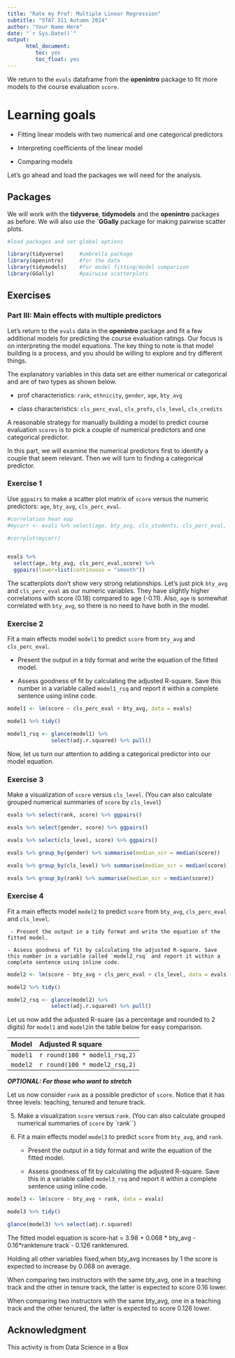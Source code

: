 ```yaml
---
title: "Rate my Prof: Multiple Linear Regression"
subtitle: "STAT 311 Autumn 2024"
author: "Your Name Here"
date: "`r Sys.Date()`"
output:    
      html_document:
         toc: yes
         toc_float: yes
---
```



We return to the `evals` dataframe from the **openintro** package to fit more models to the course evaluation `score`. 

# Learning goals

-   Fitting linear models with two numerical and one categorical predictors

-   Interpreting coefficients of the linear model

-   Comparing models

Let's go ahead and load the packages we will need for the analysis.

## Packages

We will work with the **tidyverse**, **tidymodels** and the **openintro** packages as before. We will also use the `**GGally** package for making pairwise scatter plots.


```r
#load packages and set global options 

library(tidyverse)     #umbrella package 
library(openintro)     #for the data
library(tidymodels)    #for model fitting/model comparison   
library(GGally)        #pairwise scatterplots

```



## Exercises 

### Part III: Main effects with multiple predictors

Let's return to the `evals` data in the **openintro** package and fit a few additional models for predicting the course evaluation ratings. Our focus is on interpreting the model equations. The key thing to note is that model building is a process, and you should be willing to explore and try different things. 

The explanatory variables in this data set are either numerical or categorical and are of two types as shown below.

 - prof characteristics: `rank`, `ethnicity`, `gender`, `age`,  `bty_avg`
 
 - class characteristics: `cls_perc_eval`,  `cls_profs`, `cls_level`, `cls_credits`
 
A reasonable strategy for manually building a model to predict course evaluation `scores` is to pick a couple of numerical predictors and one categorical predictor. 

In this part, we will examine the numerical predictors first to identify a couple that seem relevant. Then we will turn to finding a categorical predictor.

### Exercise 1

Use `ggpairs` to make a scatter plot matrix of `score` versus the numeric predictors:  `age`, `bty_avg`, `cls_perc_eval`. 

```r
#correlation heat map
#mycorr <- evals %>% select(age, bty_avg, cls_students, cls_perc_eval, score) %>% cor(use="complete.obs")

#corrplot(mycorr)


evals %>% 
  select(age, bty_avg, cls_perc_eval,score) %>% 
  ggpairs(lower=list(continuous = "smooth"))


```


The scatterplots don't show very strong relationships. Let's just pick `bty_avg` and `cls_perc_eval` as our numeric variables. They have slightly higher correlations with score (0.18) compared to age (-0.11). Also, `age` is somewhat correlated with `bty_avg`, so there is no need to have both in the model.

### Exercise 2

Fit a main effects model `model1` to predict `score` from `bty_avg` and `cls_perc_eval`. 

   - Present the output in a tidy format and write the equation of the fitted model.
   
   - Assess goodness of fit by calculating the adjusted R-square. Save this number in a variable called `model1_rsq` and report it within a complete sentence using inline code.
   
```r

model1 <- lm(score ~ cls_perc_eval + bty_avg, data = evals)

model1 %>% tidy()

model1_rsq <- glance(model1) %>% 
              select(adj.r.squared) %>% pull()

```
   
   
Now, let us turn our attention to adding a categorical predictor into our model equation.

### Exercise 3

Make a visualization of `score` versus  `cls_level`. (You can also calculate grouped numerical summaries of `score` by `cls_level`)

```r

evals %>% select(rank, score) %>% ggpairs()

evals %>% select(gender, score) %>% ggpairs()

evals %>% select(cls_level, score) %>% ggpairs()

evals %>% group_by(gender) %>% summarise(median_scr = median(score))

evals %>% group_by(cls_level) %>% summarise(median_scr = median(score))

evals %>% group_by(rank) %>% summarise(median_scr = median(score))

```

### Exercise 4

Fit a main effects model `model2` to predict  `score` from `bty_avg`, `cls_perc_eval` and `cls_level`. 

     - Present the output in a tidy format and write the equation of the fitted model.
   
    - Assess goodness of fit by calculating the adjusted R-square. Save this number in a variable called `model2_rsq` and report it within a complete sentence using inline code.
   

```r

model2 <- lm(score ~ bty_avg + cls_perc_eval + cls_level, data = evals)

model2 %>% tidy()

model2_rsq <- glance(model2) %>% 
              select(adj.r.squared) %>% pull()
```







Let us now add the adjusted R-suare (as a percentage and rounded to 2 digits) for `model1` and `model2`in the table below for easy comparison.

| Model     | Adjusted R square
|:----      | :------------    
| `model1`  | `r round(100 * model1_rsq,2)`
| `model2`  | `r round(100 * model2_rsq,2)`



***OPTIONAL: For those who want to stretch***


Let us now consider `rank` as a possible predictor of `score`. Notice that it has three levels: teaching, tenured and tenure track.

5. Make a visualization `score` versus  `rank`. (You can also calculate grouped numerical summaries of `score` by `rank``)


6. Fit a main effects model `model3` to predict  `score` from `bty_avg`, and `rank`. 

     - Present the output in a tidy format and write the equation of the fitted model.
   
    - Assess goodness of fit by calculating the adjusted R-square. Save this in a variable called `model3_rsq` and report it within a complete sentence using inline code.
    

```r

model3 <- lm(score ~ bty_avg + rank, data = evals)

model3 %>% tidy()

glance(model3) %>% select(adj.r.squared)

```


The fitted model equation is score-hat = 3.98 + 0.068 * bty_avg - 0.16*ranktenure track - 0.126 ranktenured. 

Holding all other variables fixed,when bty_avg increases by 1 the score is expected to increase by 0.068 on average. 

When comparing two instructors with the same bty_avg, one in a teaching track and the other in tenure track, the latter is expected to score 0.16 lower.

When comparing two instructors with the same bty_avg, one in a teaching track and the other tenured, the latter is expected to score 0.126 lower.






## Acknowledgment

This activity is from Data Science in a Box